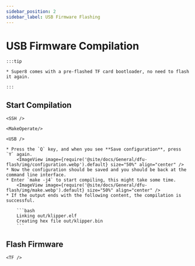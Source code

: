```yaml
---
sidebar_position: 2
sidebar_label: USB Firmware Flashing
---
```




# USB Firmware Compilation

    :::tip

    * Super8 comes with a pre-flashed TF card bootloader, no need to flash it again.

    :::

## Start Compilation

    <SSH />

    <MakeOperate/>

    <USB />

    * Press the `Q` key, and when you see **Save configuration**, press `Y` again.
        <ImageView image={require('@site/docs/General/dfu-flash/img/configuration.webp').default} size="50%" align="center" />
    * Now the configuration should be saved and you should be back at the command line interface.
    * Enter `make -j4` to start compiling, this might take some time.
        <ImageView image={require('@site/docs/General/dfu-flash/img/make.webp').default} size="50%" align="center" />
    * If the output ends with the following content, the compilation is successful.

        ```bash
        Linking out/klipper.elf
        Creating hex file out/klipper.bin
        ```


## Flash Firmware
    
    <TF />
